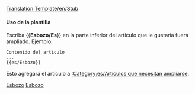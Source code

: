 <noinclude>[[Translation:Template/en/Stub]]</noinclude><noinclude></noinclude>{{es/Metaplantilla de avisos| tipo   = información
| imagen = en/StubIcon.png
| texto  = <strong>Esbozo</strong><br>Este artículo es un esbozo. Usted puede colaborar [{{fullurl:{{NAMESPACE}}:{{PAGENAME}}|action=edit}} ampliándolo].
}}<includeonly>{{{1|[[Category:es/Artículos que necesitan ampliarse]]}}}</includeonly><noinclude>

====Uso de la plantilla====
Escriba <nowiki>{{</nowiki>'''Esbozo/Es'''<nowiki>}}</nowiki> en la parte inferior del artículo que le gustaría fuera ampliado. Ejemplo:
<pre>
Contenido del artículo
...
{{es/Esbozo}}
</pre>
Esto agregará el artículo a [[:Category:es/Artículos que necesitan ampliarse]].

[[Category:es/Plantillas|Esbozo]][[Category:es/Cajas de mensajes|Esbozo]]</noinclude>